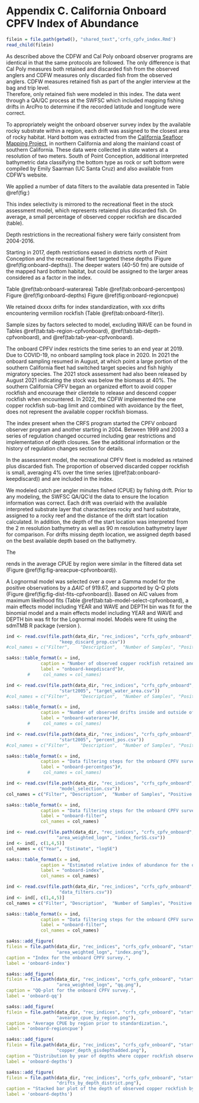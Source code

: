 

# Appendix C. California Onboard CPFV Index of Abundance {#onboard-cpfv-index}


```r
filein = file.path(getwd(), "shared_text",'crfs_cpfv_index.Rmd')
read_child(filein)
```


As described above the CDFW and Cal Poly onboard observer programs are identical 
in that the same protocols are followed.  The only difference is that Cal Poly
measures both retained and discarded fish from the observed anglers and CDFW
measures only discarded fish from the observed anglers. CDFW measures retained 
fish as part of the angler interview at the bag and trip level.  
Therefore, only retained fish were modeled in this index. 
The data went through a QA/QC process at the SWFSC which included mapping 
fishing drifts in ArcPro to determine if the recorded latitude and longitude were correct.  

To appropriately weight the onboard observer survey index by the available 
rocky substrate within a region, each drift was assigned to the closest area 
of rocky habitat. Hard bottom was extracted from 
the [California Seafloor Mapping Project](http://seafloor.otterlabs.org/index.html), 
in northern California and along the mainland coast of southern California. These data 
were collected in state waters at a resolution of two meters. South of Point 
Conception, additional interpreted bathymetric data classifying the bottom type as 
rock or soft bottom were compiled by Emily Saarman (UC Santa Cruz) and also available 
from CDFW's website. 

We applied a number of data filters to the available data presented in Table 
\@ref(fig:)

This index selectivity is mirrored to the recreational 
fleet in the stock assessment model, which represents retaiend plus discarded
fish. On average, a small percentage of observed copper rockfish are discarded (table). 


Depth restrictions in the recreational fishery were fairly 
consistent from 2004-2016. 

Starting in 2017, depth restrictions eased in districts 
north of Point Conception and the recreational fleet targeted these depths 
(Figure \@ref(fig:onboard-depths)). The deeper waters (40-50 fm) are 
outside of the mapped hard bottom habitat, but could be assigned to the larger 
areas considered as a factor in the index.

Table \@ref(tab:onboard-waterarea)
Table \@ref(tab:onboard-percentpos)
Figure \@ref(fig:onboard-depths)
Figure \@ref(fig:onboard-regioncpue)

We retained dxxxx drifts for index standardization, with 
xxx drifts encountering vermilion rockfish 
(Table \@ref(tab:onboard-filter)).  

Sample sizes by factors selected to model, excluding WAVE can be found in Tables 
\@ref(tab:tab-region-cpfvonboard), \@ref(tab:tab-depth-cpfvonboard), and \@ref(tab:tab-year-cpfvonboard).



The onboard CPFV index restricts the time series to an end year at 2019. Due to 
COVID-19, no onboard sampling took place in 2020. In 2021 the onboard sampling 
resumed in August, at which point a large portion of the southern California fleet 
had switched target species and fish highly migratory species. The 2021 stock assessment 
had also been released by August 2021 indicating the stock was below the biomass 
at 40%.  The southern California CPFV began an organized effort to avoid copper 
rockfish and encourage their clientele to release and descend copper rockfish 
when encountered. In 2022, the CDFW implemented the one copper rockfish sub-bag 
limit and combined with avoidance by the fleet, does not represent the available 
copper rockfish biomass.

The index present when the CRFS 
program started the CPFV onboard observer program and another starting in 2004. 
Between 1999 and 2003 a series of regulation changed occurred including gear 
restrictions and implementation of depth closures.  See the additional information 
or the history of regulation changes section for details.

In the assessment model, the recreational CPFV fleet is modeled as retained plus
discarded fish. The proportion of observed discarded copper rockfish is small, 
averaging 4% over the time series (\@ref(tab:onboard-keepdiscard)) and are included in the index.

We modeled catch per angler minutes fished (CPUE) by fishing drift. Prior to any modeling,
the SWFSC QA/QC'd the data to ensure the location information was correct. 
Each drift was overlaid with the available interpreted substrate layer that characterizes rocky and hard substrate, assigned to a rocky reef and the distance of the 
drift start location calculated.  In addition, the depth of the start location was 
interpreted from the 2 m resolution bathymetry as well as 90 m resolution bathymetry 
layer for comparison. For drifts missing depth location, we assigned depth based on the best available depth based on the bathymetry.

The 


rends in the average CPUE by region were similar 
in the filtered data set (Figure \@ref(fig:fig-areacpue-cpfvonboard)). 

A Lognormal model  was selected over a over a Gamma model for the positive observations by a $\Delta AIC$ of 919.67, and supported by Q-Q plots (Figure \@ref(fig:fig-dist-fits-cpfvonboard)). 
Based on AIC values from maximum likelihood fits (Table \@ref(tab:tab-model-select-cpfvonboard), 
a main effects model including YEAR and WAVE and DEPTH bin 
was fit for the binomial model and a main effects model including 
YEAR and WAVE and DEPTH bin was fit for the  Lognormal model.
Models were fit using the sdmTMB R package (version ). 



```r
ind <- read.csv(file.path(data_dir, "rec_indices", "crfs_cpfv_onboard",
                    "keep_discard_prop.csv"))
#col_names = c("Filter",	"Description",	"Number of Samples", "Positive Samples")

sa4ss::table_format(x = ind,
             caption = "Number of observed copper rockfish retained and discarded by year.",
             label = "onboard-keepdiscard")#,
        #     col_names = col_names)                         
```

\newpage

```r
ind <- read.csv(file.path(data_dir, "rec_indices", "crfs_cpfv_onboard",
                    "start2005", "target_water_area.csv"))
#col_names = c("Filter",	"Description",	"Number of Samples", "Positive Samples")

sa4ss::table_format(x = ind,
             caption = "Number of observed drifts inside and outside of stat waters.",
             label = "onboard-waterarea")#,
        #     col_names = col_names)                         
```


\newpage

```r
ind <- read.csv(file.path(data_dir, "rec_indices", "crfs_cpfv_onboard",
                    "start2005", "percent_pos.csv"))
#col_names = c("Filter",	"Description",	"Number of Samples", "Positive Samples")

sa4ss::table_format(x = ind,
             caption = "Data filtering steps for the onboard CPFV survey.",
             label = "onboard-percentpos")#,
        #     col_names = col_names)                         
```

\newpage

```r
ind <- read.csv(file.path(data_dir, "rec_indices", "crfs_cpfv_onboard",
                    "model_selection.csv"))
col_names = c("Filter",	"Description",	"Number of Samples", "Positive Samples")

sa4ss::table_format(x = ind,
             caption = "Data filtering steps for the onboard CPFV survey.",
             label = "onboard-filter",
             col_names = col_names)                         
```


\newpage

```r

ind <- read.csv(file.path(data_dir, "rec_indices", "crfs_cpfv_onboard", "start2005",
                   "area_weighted_logn", "index_forSS.csv"))
ind <- ind[, c(1,4,5)]
col_names = c("Year", "Estimate", "logSE")

sa4ss::table_format(x = ind,
             caption = "Estimated relative index of abundance for the onboard CPFV survey.",
             label = "onboard-index",
             col_names = col_names)                         
```



```r
ind <- read.csv(file.path(data_dir, "rec_indices", "crfs_cpfv_onboard", "start2005",
                    "data_filters.csv"))
ind <- ind[, c(1,4,5)]
col_names = c("Filter",	"Description",	"Number of Samples", "Positive Samples")

sa4ss::table_format(x = ind,
             caption = "Data filtering steps for the onboard CPFV survey.",
             label = "onboard-filter",
             col_names = col_names)                         
```

\newpage

```r
sa4ss::add_figure(
filein = file.path(data_dir, "rec_indices", "crfs_cpfv_onboard", "start2005",
                   "area_weighted_logn", "index.png"), 
caption = "Index for the onboard CPFV survey.",
label = 'onboard-index')
```

\newpage

```r
sa4ss::add_figure(
filein = file.path(data_dir, "rec_indices", "crfs_cpfv_onboard", "start2005",
                   "area_weighted_logn", "qq.png"), 
caption = "QQ-plot for the onboard CPFV survey.",
label = 'onboard-qq')
```

\newpage


```r
sa4ss::add_figure(
filein = file.path(data_dir, "rec_indices", "crfs_cpfv_onboard", "start2005",
                   "avearge_cpue_by_region.png"), 
caption = "Average CPUE by region prior to standardization.",
label = 'onboard-regioncpue')
```

\newpage

```r
sa4ss::add_figure(
filein = file.path(data_dir, "rec_indices", "crfs_cpfv_onboard", "start2005",
                   "copper_depth_gisdepthadded.png"), 
caption = "Distribution by year of depths where copper rockfish observed.",
label = 'onboard-depths')
```

\newpage


```r
sa4ss::add_figure(
filein = file.path(data_dir, "rec_indices", "crfs_cpfv_onboard", "start2005",
                   "drifts_by_depth_district.png"), 
caption = "Stacked bar plot of the depth of observed copper rockfish by district.",
label = 'onboard-depths')
```

\newpage

